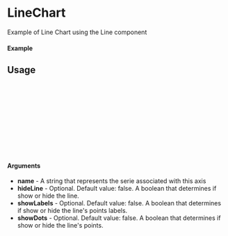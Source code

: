 
<Meta of={Line} title="Line" />

# LineChart

Example of Line Chart using the Line component

#### Example

<Canvas of={Line.Simple} />

## Usage

```ts
import { Line, Chart } from "tscharts";

const Example = () => {
  return (
    <Chart>
      <Line name="serie1" />
    </Chart>
  );
};

export default Example;
```

#### Arguments

- **name** - A string that represents the serie associated with this axis
- **hideLine** - Optional. Default value: false. A boolean that determines if show or hide the line.
- **showLabels** - Optional. Default value: false. A boolean that determines if show or hide the line's points labels.
- **showDots** - Optional. Default value: false. A boolean that determines if show or hide the line's points.
